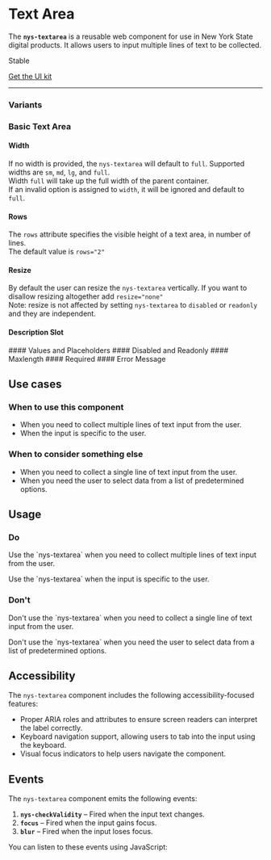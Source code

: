 
<Meta of={NysTextareaStories} title="Components/Textarea/Documentation" />


# Text Area
The **`nys-textarea`** is a reusable web component for use in New York State digital products. It allows users to input multiple lines of text to be collected.

<p className="pill stable">Stable</p>

<p className="pill uikit"><a target="_blank" href="https://www.figma.com/design/0ogYpymUPQQfhELthntNbt/%F0%9F%92%A0-NYS-%2F-Excelsior-Components-(Alpha)?node-id=1436-993&p=f&m=dev">Get the UI kit</a></p>

***

<Canvas of={NysTextareaStories.Basic} />

<Controls />

### Variants

### Basic Text Area

#### Width 
If no width is provided, the `nys-textarea` will default to `full`. Supported widths are `sm`, `md`, `lg`, and `full`.\
Width `full` will take up the full width of the parent container.\
If an invalid option is assigned to `width`, it will be ignored and default to `full`.
<Canvas of={NysTextareaStories.Width} />
#### Rows
The `rows` attribute specifies the visible height of a text area, in number of lines.\
The default value is `rows="2"`
<Canvas of={NysTextareaStories.Rows} />
#### Resize
By default the user can resize the `nys-textarea` vertically. If you want to disallow resizing altogether add `resize="none"`\
Note: resize is not affected by setting `nys-textarea` to `disabled` or `readonly` and they are independent.
<Canvas of={NysTextareaStories.Resize} />
#### Description Slot
<Canvas of={NysTextareaStories.DescriptionSlot} />
#### Values and Placeholders
<Canvas of={NysTextareaStories.ValueAndPlaceholder} />
#### Disabled and Readonly
<Canvas of={NysTextareaStories.Disabled} />
<Canvas of={NysTextareaStories.Readonly} />
#### Maxlength
<Canvas of={NysTextareaStories.Maxlength} />
#### Required
<Canvas of={NysTextareaStories.Required} />
#### Error Message
<Canvas of={NysTextareaStories.ErrorMessage} />

## Use cases

### When to use this component
- When you need to collect multiple lines of text input from the user.
- When the input is specific to the user.

### When to consider something else
- When you need to collect a single line of text input from the user.
- When you need the user to select data from a list of predetermined options.

## Usage

<div className="usage-wrapper">
    <div className="usagedos do">
        <h3>Do</h3>
        <p>Use the `nys-textarea` when you need to collect multiple lines of text input from the user.</p>
        <p>Use the `nys-textarea` when the input is specific to the user.</p>
    </div>
    <div className="usagedos dont">
        <h3>Don't</h3>
        <p>Don't use the `nys-textarea` when you need to collect a single line of text input from the user.</p>
        <p>Don't use the `nys-textarea` when you need the user to select data from a list of predetermined options.</p>
    </div>
</div>

## Accessibility

The `nys-textarea` component includes the following accessibility-focused features:

- Proper ARIA roles and attributes to ensure screen readers can interpret the label correctly.
- Keyboard navigation support, allowing users to tab into the input using the keyboard.
- Visual focus indicators to help users navigate the component.
 
## Events

The `nys-textarea` component emits the following events:

1. **`nys-checkValidity`** – Fired when the input text changes.
2. **`focus`** – Fired when the input gains focus.
3. **`blur`** – Fired when the input loses focus.

You can listen to these events using JavaScript:

```js

// Select the textarea component
const textarea = document.querySelector('nys-textarea');

// Listen for the 'nys-checkValidity' event
textarea.addEventListener('nys-checkValidity', (event) => {
  console.log('Text input changed:', event.target.value);
});

// Listen for the 'focus' event
textarea.addEventListener('focus', () => {
  console.log('Text input is focused');
});

// Listen for the 'blur' event
textarea.addEventListener('blur', () => {
  console.log('Text input is blurred');
});
```